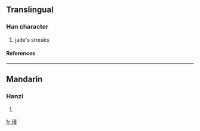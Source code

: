 {{see|瑸}}

==Translingual==
===Han character===
{{Han char|rn=96|rad=玉|as=14|sn=18|four=1318<sub>6</sub>|canj=一土十一金 (MGJMC)}}
# jade's streaks
====References====
{{Han ref|kx=0744.070|dkj=21302|dj=1152.200|hdz=21143.090|uh=74B8|ud=29880|bh=F040|bd=61504}}

----
==Mandarin==
===Hanzi===
{{cmn-hanzi|pin=[[bīn]] ([[bin1]])|wg=pin<sup>1</sup>}}
# {{defn|Mandarin}}

[[fr:璸]]
